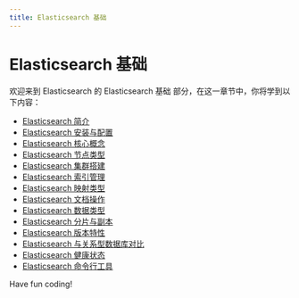 ```yaml
---
title: Elasticsearch 基础
---
```


# Elasticsearch 基础

欢迎来到 Elasticsearch 的 Elasticsearch 基础 部分，在这一章节中，你将学到以下内容：

- [Elasticsearch 简介](./0-introduction-to-elasticsearch.mdx)
- [Elasticsearch 安装与配置](./1-elasticsearch-installation-and-configuration.mdx)
- [Elasticsearch 核心概念](./2-elasticsearch-core-concepts.mdx)
- [Elasticsearch 节点类型](./3-elasticsearch-node-type.mdx)
- [Elasticsearch 集群搭建](./4-elasticsearch-cluster-setup.mdx)
- [Elasticsearch 索引管理](./5-elasticsearch-index-management.mdx)
- [Elasticsearch 映射类型](./6-elasticsearch-map-type.mdx)
- [Elasticsearch 文档操作](./7-elasticsearch-document-actions.mdx)
- [Elasticsearch 数据类型](./8-elasticsearch-data-type.mdx)
- [Elasticsearch 分片与副本](./9-elasticsearch-shards-and-replicas.mdx)
- [Elasticsearch 版本特性](./10-elasticsearch-version-characteristics.mdx)
- [Elasticsearch 与关系型数据库对比](./11-elasticsearch-vs-relational-databases.mdx)
- [Elasticsearch 健康状态](./12-elasticsearch-health-status.mdx)
- [Elasticsearch 命令行工具](./13-elasticsearch-command-line-tool.mdx)

Have fun coding!